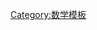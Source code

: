 {{ScienceNavigation
|Name=无穷级数
|Label =<math>\zeta(s) = \sum_{k=1}^{\infty} \frac{1}{k^s}</math>
|KeyItems = [[无穷级数]]
|Topic1=[[审敛法]]
|Items1=[[項測試]] · [[比较判别法]] · [[極限比較檢驗法]] ·[[根值审敛法]] · [[达朗贝尔判别法]] · [[柯西判别法]] · [[柯西並項判别法]] · [[拉比判别法]] · [[高斯判别法]] · [[积分判别法]] · [[魏尔施特拉斯判别法]] · [[貝特朗判別法]] · [[狄利克雷判别法]] · [[阿贝尔判别法]] · [[庫默爾判別法]] · [[斯托尔兹－切萨罗定理]] · [[迪尼判别法]]
|Topic2=级数
|Items2=[[调和级数]] · [[p-级数]] · [[幂级数]] · [[泰勒级数]] · [[傅里叶级数]]
|cTopic={{{cTopic}}}
}}<noinclude>
[[Category:数学模板]]

</noinclude>